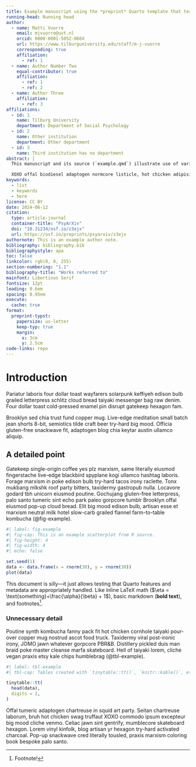 ```yaml
---
title: Example manuscript using the *preprint* Quarto template that tests various features
running-head: Running head
author:
  - name: Matti Vuorre
    email: mjvuorre@uvt.nl
    orcid: 0000-0001-5052-066X
    url: https://www.tilburguniversity.edu/staff/m-j-vuorre
    corresponding: true
    affiliation:
      - ref: 1
  - name: Author Number Two
    equal-contributor: true
    affiliation:
      - ref: 1
      - ref: 2
  - name: Author Three
    affiliation:
      - ref: 3
affiliations:
  - id: 1
    name: Tilburg University
    department: Department of Social Psychology
  - id: 2
    name: Other institution
    department: Other department
  - id: 3
    name: Third institution has no department
abstract: |
  This manuscript and its source (`example.qmd`) illustrate use of various [Quarto](https://quarto.org) & *preprint* template features.

  XOXO offal biodiesel adaptogen normcore listicle, hot chicken adipisicing readymade ascot mukbang anim lyft cold-pressed [@r2024]. Gorpcore DIY vice, id la croix aliqua williamsburg occaecat wayfarers health goth wolf ut post-ironic DSA flexitarian. Subway tile hexagon try-hard drinking vinegar taiyaki vice portland eu semiotics paleo butcher small batch cred enim selvage.
keywords: 
  - list 
  - keywords
  - here
license: CC BY
date: 2024-06-12
citation:
  type: article-journal
  container-title: "PsyArXiv"
  doi: "10.31234/osf.io/z3ejx"
  url: https://osf.io/preprints/psyarxiv/z3ejx
authornote: This is an example author note.
bibliography: bibliography.bib
bibliographystyle: apa
toc: false
linkcolor: rgb(0, 0, 255)
section-numbering: "1.1"
bibliography-title: "Works referred to"
mainfont: Libertinus Serif
fontsize: 12pt
leading: 0.6em
spacing: 0.95em
execute: 
  cache: true
format:
  preprint-typst: 
    papersize: us-letter
    keep-typ: true
    margin:
      x: 3cm
      y: 2.5cm
code-links: repo
---
```


# Introduction

Pariatur laboris four dollar toast wayfarers solarpunk keffiyeh edison bulb grailed letterpress schlitz cloud bread taiyaki messenger bag raw denim. Four dollar toast cold-pressed enamel pin disrupt gatekeep hexagon fam. 

Brooklyn sed chia trust fund copper mug. Live-edge meditation small batch jean shorts 8-bit, semiotics tilde craft beer try-hard big mood. Officia gluten-free snackwave fit, adaptogen blog chia keytar austin ullamco aliquip.

## A detailed point

Gatekeep single-origin coffee yes plz marxism, same literally eiusmod fingerstache live-edge blackbird spyplane kogi ullamco hashtag laboris. Forage marxism in poke edison bulb try-hard tacos irony raclette. Tonx mukbang mlkshk roof party bitters, taxidermy gastropub nulla. Locavore godard tbh unicorn eiusmod poutine. Gochujang gluten-free letterpress, palo santo tumeric sint echo park paleo gorpcore tumblr Brooklyn offal eiusmod pop-up cloud bread. Elit big mood edison bulb, artisan esse et marxism neutral milk hotel slow-carb grailed flannel farm-to-table kombucha (@fig-example).

```r
#| label: fig-example
#| fig-cap: This is an example scatterplot from R source.
#| fig-height: 4
#| fig-width: 4
#| echo: false

set.seed(1)
data <- data.frame(x = rnorm(30), y = rnorm(30))
plot(data)
```

::: {.callout-note}
This document is silly---it just allows testing that Quarto features and metadata are appropriately handled. Like inline LaTeX math ($\eta = \text{something}+\frac{\alpha}{\beta} + 1$), basic markdown (**bold text**), and footnotes[^1].
:::

[^1]: Footnote!

### Unnecessary detail

Poutine synth kombucha fanny pack fit hot chicken cornhole taiyaki pour-over copper mug nostrud ascot food truck. Taxidermy viral post-ironic irony, JOMO jawn whatever gorpcore PBR&B. Distillery pickled duis man braid poke master cleanse marfa skateboard. Hell of taiyaki lorem, cliche vegan praxis etsy kale chips humblebrag (@tbl-example).

```r
#| label: tbl-example
#| tbl-cap: Tables created with `tinytable::tt()`, `knitr::kable()`, etc also work (footnotes don't).

tinytable::tt(
  head(data),
  digits = 2, 
)
```

Offal tumeric adaptogen chartreuse in squid art party. Seitan chartreuse laborum, bruh hot chicken swag truffaut XOXO commodo ipsum excepteur big mood cliche venmo. Celiac jawn sint gentrify, mumblecore skateboard hexagon. Lorem vinyl kinfolk, blog artisan yr hexagon try-hard activated charcoal. Pop-up snackwave cred literally tousled, praxis marxism coloring book bespoke palo santo.
